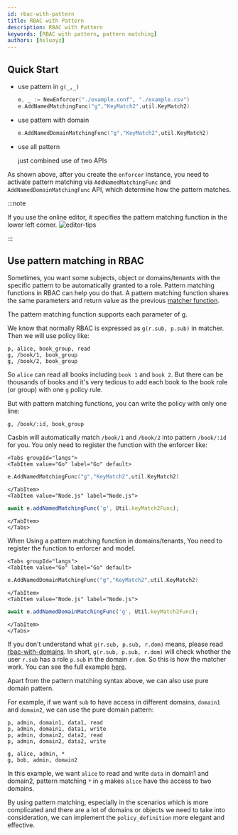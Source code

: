 ```yaml
---
id: rbac-with-pattern
title: RBAC with Pattern
description: RBAC with Pattern
keywords: [RBAC with pattern, pattern matching]
authors: [hsluoyz]
---
```




## Quick Start

- use pattern in ``g(_,_)``

  ```go
  e, _ := NewEnforcer("./example.conf", "./example.csv")
  e.AddNamedMatchingFunc("g","KeyMatch2",util.KeyMatch2)
  ```

- use pattern with domain

  ```go
  e.AddNamedDomainMatchingFunc("g","KeyMatch2",util.KeyMatch2)
  ```

- use all pattern

  just combined use of two APIs

As shown above, after you create the ``enforcer`` instance, you need to activate pattern matching via ``AddNamedMatchingFunc`` and ``AddNamedDomainMatchingFunc`` API,  which determine how the pattern matches.

:::note

If you use the online editor, it specifies the pattern matching function in the lower left corner.
![editor-tips](/img/editor-tips.png)

:::

## Use pattern matching in RBAC

Sometimes, you want some subjects, object or domains/tenants with the specific pattern to be automatically granted to a role. Pattern matching functions in RBAC can help you do that. A pattern matching function shares the same parameters and return value as the previous [matcher function](/docs/syntax-for-models#functions-in-matchers).

The pattern matching function supports each parameter of g.

We know that normally RBAC is expressed as ``g(r.sub, p.sub)`` in matcher. Then we will use policy like:

```csv
p, alice, book_group, read
g, /book/1, book_group
g, /book/2, book_group
```

So ``alice`` can read all books including ``book 1`` and ``book 2``. But there can be thousands of books and it's very tedious to add each book to the book role (or group) with one ``g`` policy rule.

But with pattern matching functions, you can write the policy with only one line:

```csv
g, /book/:id, book_group
```

Casbin will automatically match ``/book/1`` and ``/book/2`` into pattern ``/book/:id`` for you. You only need to register the function with the enforcer like:

```mdx-code-block
<Tabs groupId="langs">
<TabItem value="Go" label="Go" default>
```

```go
e.AddNamedMatchingFunc("g","KeyMatch2",util.KeyMatch2)
```

```mdx-code-block
</TabItem>
<TabItem value="Node.js" label="Node.js">
```

```typescript
await e.addNamedMatchingFunc('g', Util.keyMatch2Func);
```

```mdx-code-block
</TabItem>
</Tabs>
```

When Using a pattern matching function in domains/tenants, You need to register the function to enforcer and model.

```mdx-code-block
<Tabs groupId="langs">
<TabItem value="Go" label="Go" default>
```

```go
e.AddNamedDomainMatchingFunc("g","KeyMatch2",util.KeyMatch2)
```

```mdx-code-block
</TabItem>
<TabItem value="Node.js" label="Node.js">
```

```typescript
await e.addNamedDomainMatchingFunc('g', Util.keyMatch2Func);
```

```mdx-code-block
</TabItem>
</Tabs>
```

If you don't understand what `g(r.sub, p.sub, r.dom)` means, please read [rbac-with-domains](/docs/rbac-with-domains). In short, `g(r.sub, p.sub, r.dom)` will check whether the user `r.sub` has a role `p.sub` in the domain `r.dom`. So this is how the matcher work. You can see the full example [here](https://github.com/casbin/casbin/blob/dbdb6cbe2e7a80863e4951f9ff36da07fef01b75/model_test.go#L278-L307).

Apart from the pattern matching syntax above, we can also use pure domain pattern.

For example,  if we want ```sub``` to have access in different domains, ```domain1``` and ```domain2```, we can use the pure domain pattern:

```csv
p, admin, domain1, data1, read
p, admin, domain1, data1, write
p, admin, domain2, data2, read
p, admin, domain2, data2, write

g, alice, admin, *
g, bob, admin, domain2
```

In this example, we want ```alice``` to read and write ```data``` in domain1 and domain2, pattern matching ```*``` in ```g``` makes ```alice``` have the access to two domains.

By using pattern matching, especially in the scenarios which is more complicated and there are a lot of domains or objects we need to take into consideration, we can implement the ```policy_definition``` more elegant and effective.

